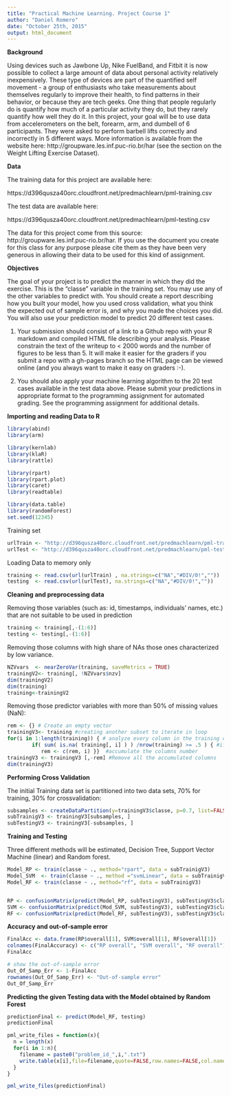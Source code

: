 ```yaml
---
title: "Practical Machine Learning. Project Course 1"
author: "Daniel Romero"
date: "October 25th, 2015"
output: html_document
---
```


**Background**

Using devices such as Jawbone Up, Nike FuelBand, and Fitbit it is now possible to collect a large amount of data about personal activity relatively inexpensively. These type of devices are part of the quantified self movement - a group of enthusiasts who take measurements about themselves regularly to improve their health, to find patterns in their behavior, or because they are tech geeks. One thing that people regularly do is quantify how much of a particular activity they do, but they rarely quantify how well they do it. In this project, your goal will be to use data from accelerometers on the belt, forearm, arm, and dumbell of 6 participants. They were asked to perform barbell lifts correctly and incorrectly in 5 different ways. More information is available from the website here: http://groupware.les.inf.puc-rio.br/har (see the section on the Weight Lifting Exercise Dataset). 



**Data** 


The training data for this project are available here: 

https://d396qusza40orc.cloudfront.net/predmachlearn/pml-training.csv

The test data are available here: 

https://d396qusza40orc.cloudfront.net/predmachlearn/pml-testing.csv

The data for this project come from this source: http://groupware.les.inf.puc-rio.br/har. If you use the document you create for this class for any purpose please cite them as they have been very generous in allowing their data to be used for this kind of assignment. 

**Objectives**

The goal of your project is to predict the manner in which they did the exercise. This is the "classe" variable in the training set. You may use any of the other variables to predict with. You should create a report describing how you built your model, how you used cross validation, what you think the expected out of sample error is, and why you made the choices you did. You will also use your prediction model to predict 20 different test cases. 

1. Your submission should consist of a link to a Github repo with your R markdown and compiled HTML file describing your analysis. Please constrain the text of the writeup to < 2000 words and the number of figures to be less than 5. It will make it easier for the graders if you submit a repo with a gh-pages branch so the HTML page can be viewed online (and you always want to make it easy on graders :-).

2. You should also apply your machine learning algorithm to the 20 test cases available in the test data above. Please submit your predictions in appropriate format to the programming assignment for automated grading. See the programming assignment for additional details. 

**Importing and reading Data to R**
```r
library(abind)
library(arm)

library(kernlab)
library(klaR)
library(rattle)

library(rpart) 
library(rpart.plot) 
library(caret)
library(readtable)

library(data.table)
library(randomForest)
set.seed(12345)
```

Training set
```r
urlTrain <- "http://d396qusza40orc.cloudfront.net/predmachlearn/pml-training.csv"
urlTest <- "http://d396qusza40orc.cloudfront.net/predmachlearn/pml-testing.csv"
```

Loading Data to memory only
```r
training <- read.csv(url(urlTrain) , na.strings=c("NA","#DIV/0!",""))
testing  <- read.csv(url(urlTest), na.strings=c("NA","#DIV/0!",""))
```


**Cleaning and preprocessing data**

Removing those variables (such as: id, timestamps, individuals’ names, etc.) that are not suitable to be used in prediction
```r
training <- training[,-(1:6)]
testing <- testing[,-(1:6)]
```
Removing those columns with high share of NAs those ones characterized by low variance.

```r
NZVvars  <- nearZeroVar(training, saveMetrics = TRUE)
trainingV2<- training[, !NZVvars$nzv]
dim(trainingV2)
dim(training)
training<-trainingV2
```

Removing those predictor variables with more than 50% of missing values (NaN):

```r
rem <- {} # Create an empty vector
trainingV3<- training #creating another subset to iterate in loop
for(i in 1:length(training)) { # analyze every column in the training dataset
        if( sum( is.na( training[, i] ) ) /nrow(training) >= .5 ) { #if the amount of NAs > 50%
           rem <- c(rem, i) }}  #accumulate the columns number
trainingV3 <- trainingV3 [,-rem] #Remove all the accumulated columns
dim(trainingV3)
```

**Performing Cross Validation**

The initial Training data set is partitioned into two data sets, 70% for training, 30% for crossvalidation:

```r
subsamples <- createDataPartition(y=trainingV3$classe, p=0.7, list=FALSE)
subTrainigV3 <- trainingV3[subsamples, ] 
subTestingV3 <- trainingV3[-subsamples, ]
```

**Training and Testing**

Three different methods will be estimated, Decision Tree, Support Vector Machine (linear)  and Random forest.

```r
Model_RP <- train(classe ~ ., method="rpart", data = subTrainigV3)
Model_SVM  <- train(classe ~ ., method ="svmLinear", data = subTrainigV3)
Model_RF <- train(classe ~ ., method="rf", data = subTrainigV3)


RP <- confusionMatrix(predict(Model_RP, subTestingV3), subTestingV3$classe)
SVM <- confusionMatrix(predict(Mod_SVM, subTestingV3), subTestingV3$classe)
RF <- confusionMatrix(predict(Model_RF, subTestingV3), subTestingV3$classe)
```

**Accuracy and out-of-sample error**

```r
FinalAcc <- data.frame(RP$overall[1], SVM$overall[1], RF$overall[1])
colnames(FinalAccuracy) <- c("RP overall", "SVM overall", "RF overall")
FinalAcc

# show the out-of-sample error
Out_Of_Samp_Err <- 1-FinalAcc
rownames(Out_Of_Samp_Err) <- "Out-of-sample error"
Out_Of_Samp_Err
```
**Predicting the given Testing data with the Model obtained by Random Forest**

```r
predictionFinal <- predict(Model_RF, testing)
predictionFinal

pml_write_files = function(x){
  n = length(x)
  for(i in 1:n){
    filename = paste0("problem_id_",i,".txt")
    write.table(x[i],file=filename,quote=FALSE,row.names=FALSE,col.names=FALSE)
  }
}

pml_write_files(predictionFinal)
```

